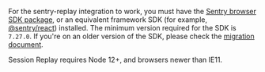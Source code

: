 For the sentry-replay integration to work, you must have the [Sentry browser SDK package](https://www.npmjs.com/package/@sentry/browser), or an equivalent framework SDK (for example, [@sentry/react](https://www.npmjs.com/package/@sentry/react)) installed. The minimum version required for the SDK is `7.27.0`. If you're on an older version of the SDK, please check the [migration document](https://github.com/getsentry/sentry-javascript/blob/master/MIGRATION.md).

Session Replay requires Node 12+, and browsers newer than IE11.
